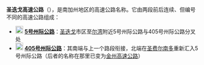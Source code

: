 {{noteTA
|1=zh-cn:圣迭戈; zh-tw:聖地牙哥
}}
'''圣迭戈高速公路'''（{{lang-en|'''San Diego Freeway'''}}），是南加州地区的高速公路名称。它由两段前后连续、但编号不同的高速公路组成：
* [[File:I-5_(CA).svg|20px]] '''[[5号州际公路加利福尼亚州段|5号州际公路]]'''：[[聖地牙哥_(加利福尼亞州)|圣迭戈]]市区至[[歐文_(加利福尼亞州)|尔湾]]附近5号州际公路与405号州际公路分叉处
* [[File:I-405_(CA).svg|20px]] '''[[405号州际公路_(加利福尼亚州)|405号州际公路]]'''：其南端与上一个路段衔接，北端在[[圣费尔南多_(加利福尼亚州)|圣费尔南多]]重新汇入5号州际公路（后者的名称在那里已变为[[金州高速公路|金州高速公路]]）

{{disambig|cat=七字消歧义}}